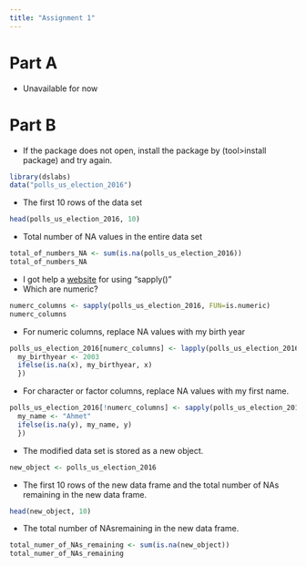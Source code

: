 ```yaml
---
title: "Assignment 1"
---
```


# Part A

-   Unavailable for now

# Part B

-   If the package does not open, install the package by (tool\>install package) and try again.

```r
library(dslabs)  
data("polls_us_election_2016")
```

-   The first 10 rows of the data set

```r
head(polls_us_election_2016, 10)
```

-   Total number of NA values in the entire data set

```r
total_of_numbers_NA <- sum(is.na(polls_us_election_2016))
total_of_numbers_NA
```

-   I got help a [website](from%20https://rnotlari.netlify.app/post/2020-10-17-hangi-apply-fonksiyonunu-kullan%C4%B1r%C4%B1z) for using "sapply()"
-   Which are numeric?

```r
numerc_columns <- sapply(polls_us_election_2016, FUN=is.numeric)  
numerc_columns
```

-   For numeric columns, replace NA values with my birth year

```r
polls_us_election_2016[numerc_columns] <- lapply(polls_us_election_2016[numerc_columns], function(x) {
  my_birthyear <- 2003
  ifelse(is.na(x), my_birthyear, x)
  })
```

-   For character or factor columns, replace NA values with my first name.

```r
polls_us_election_2016[!numerc_columns] <- sapply(polls_us_election_2016[!numerc_columns], function(y) {  #sapply() da lapply() da denedim
  my_name <- "Ahmet"
  ifelse(is.na(y), my_name, y)  
  })
```

-   The modified data set is stored as a new object.

```r
new_object <- polls_us_election_2016
```

-   The first 10 rows of the new data frame and the total number of NAs remaining in the new data frame.

```r
head(new_object, 10)
```

-   The total number of NAsremaining in the new data frame.

```r
total_numer_of_NAs_remaining <- sum(is.na(new_object))
total_numer_of_NAs_remaining
```
